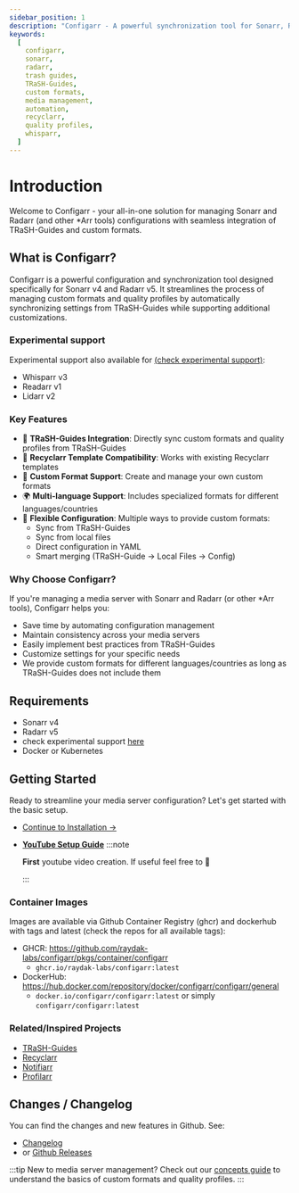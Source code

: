 ```yaml
---
sidebar_position: 1
description: "Configarr - A powerful synchronization tool for Sonarr, Radarr and other *Arr tools that helps manage custom formats and quality profiles using TRaSH-Guides and custom configurations"
keywords:
  [
    configarr,
    sonarr,
    radarr,
    trash guides,
    TRaSH-Guides,
    custom formats,
    media management,
    automation,
    recyclarr,
    quality profiles,
    whisparr,
  ]
---
```


# Introduction

Welcome to Configarr - your all-in-one solution for managing Sonarr and Radarr (and other \*Arr tools) configurations with seamless integration of TRaSH-Guides and custom formats.

## What is Configarr?

Configarr is a powerful configuration and synchronization tool designed specifically for Sonarr v4 and Radarr v5. It streamlines the process of managing custom formats and quality profiles by automatically synchronizing settings from TRaSH-Guides while supporting additional customizations.

### Experimental support

Experimental support also available for [(check experimental support)](./configuration/experimental-support):

- Whisparr v3
- Readarr v1
- Lidarr v2

### Key Features

- 🔄 **TRaSH-Guides Integration**: Directly sync custom formats and quality profiles from TRaSH-Guides
- 🔗 **Recyclarr Template Compatibility**: Works with existing Recyclarr templates
- 🎯 **Custom Format Support**: Create and manage your own custom formats
- 🌍 **Multi-language Support**: Includes specialized formats for different languages/countries
- 🔧 **Flexible Configuration**: Multiple ways to provide custom formats:
  - Sync from TRaSH-Guides
  - Sync from local files
  - Direct configuration in YAML
  - Smart merging (TRaSH-Guide → Local Files → Config)

### Why Choose Configarr?

If you're managing a media server with Sonarr and Radarr (or other \*Arr tools), Configarr helps you:

- Save time by automating configuration management
- Maintain consistency across your media servers
- Easily implement best practices from TRaSH-Guides
- Customize settings for your specific needs
- We provide custom formats for different languages/countries as long as TRaSH-Guides does not include them

## Requirements

- Sonarr v4
- Radarr v5
- check experimental support [here](./configuration/experimental-support)
- Docker or Kubernetes

## Getting Started

Ready to streamline your media server configuration? Let's get started with the basic setup.

- [Continue to Installation →](./category/installation)
- **[YouTube Setup Guide](https://www.youtube.com/watch?v=LoeCXCB89h0)**
  :::note

  **First** youtube video creation. If useful feel free to 🔔

  :::

<!---
Commented
<div className="youtubeContainer">
  <iframe
    className="youtubeVideo"
    src="https://www.youtube.com/embed/LoeCXCB89h0"
    title="Configarr - Setup Guide"
    frameborder="0"
    allow="accelerometer; autoplay; clipboard-write; encrypted-media; gyroscope; picture-in-picture; web-share"
    referrerpolicy="strict-origin-when-cross-origin"
    allowfullscreen
  ></iframe>
</div>
-->

### Container Images

Images are available via Github Container Registry (ghcr) and dockerhub with tags and latest (check the repos for all available tags):

- GHCR: https://github.com/raydak-labs/configarr/pkgs/container/configarr
  - `ghcr.io/raydak-labs/configarr:latest`
- DockerHub: https://hub.docker.com/repository/docker/configarr/configarr/general
  - `docker.io/configarr/configarr:latest` or simply `configarr/configarr:latest`

### Related/Inspired Projects

- [TRaSH-Guides](https://trash-guides.info/)
- [Recyclarr](https://github.com/recyclarr/recyclarr)
- [Notifiarr](https://notifiarr.com/)
- [Profilarr](https://github.com/Dictionarry-Hub/profilarr)

## Changes / Changelog

You can find the changes and new features in Github. See:

- [Changelog](https://github.com/raydak-labs/configarr/blob/main/CHANGELOG.md)
- or [Github Releases](https://github.com/raydak-labs/configarr/releases)

:::tip
New to media server management? Check out our [concepts guide](./concepts.md) to understand the basics of custom formats and quality profiles.
:::
